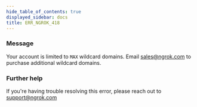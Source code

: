 ```yaml
---
hide_table_of_contents: true
displayed_sidebar: docs
title: ERR_NGROK_418
---
```


### Message

Your account is limited to `MAX` wildcard domains. Email sales@ngrok.com to purchase additional wildcard domains.

### Further help

If you're having trouble resolving this error, please reach out to [support@ngrok.com](mailto:support@ngrok.com?subject=Help%20with%20ERR_NGROK_418)
